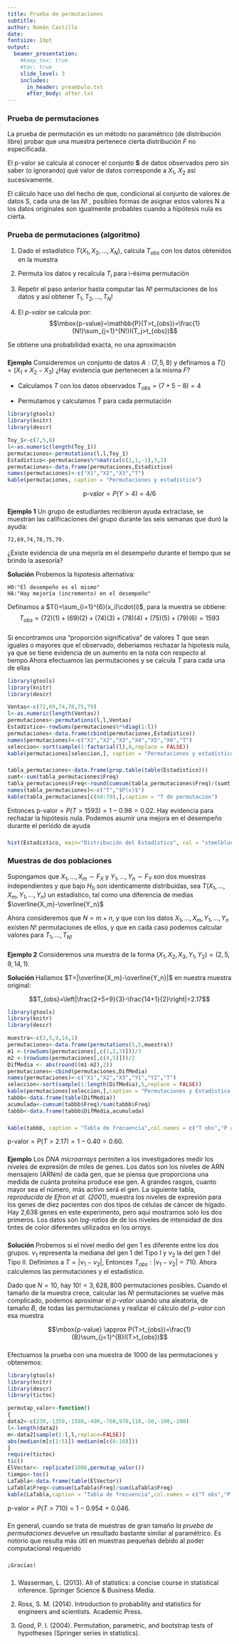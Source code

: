 ```yaml
---
title: Prueba de permutaciones
subtitle:  
author: Román Castillo
date: 
fontsize: 10pt
output:
  beamer_presentation:
    #keep_tex: true
    #toc: true
    slide_level: 3
    includes:
      in_header: preambulo.txt
      after_body: after.txt
---
```





### Prueba de permutaciones


La prueba de permutación es un método no paramétrico (de distribución libre) probar que una muestra pertenece cierta distribución $F$ no especificada.

\bigskip El p-valor se calcula al conocer el conjunto **S** de datos observados pero sin saber (o ignorando) qué valor de datos corresponde a $X_ 1$, $X_2$ así sucesivamente. 


\bigskip El cálculo hace uso del hecho de que, condicional al conjunto de valores de datos S, cada una de las $N!$ \textcolor{clemsonorange}{(distribución de permutación)}, posibles formas de asignar estos valores N a los datos originales son igualmente probables cuando a hipótesis nula es cierta.


### Prueba de permutaciones (algoritmo)


1.  Dado el estadístico $T(X_1,X_2,\dots,X_N)$, calcula $T_{obs}$ con los datos obtenidos en la muestra

2.  Permuta los datos y recalcula $T_i$ para i-ésima permutación

3. Repetir el paso anterior hasta computar las $N!$ permutaciones de los datos y así obtener $T_1,T_2,\dots,T_N!$

4. El *p-valor* se calcula por:
$$\mbox{p-value}=\mathbb{P}(T>t_{obs})=\frac{1}{N!}\sum_{j=1}^{N!}I(T_j>t_{obs})$$

Se obtiene una probabilidad exacta, no una aproximación


### 

**Ejemplo** Consideremos un conjunto de datos $A:(7,5,8)$ y definamos a $T()=(X_1+X_2-X_3)$ ¿Hay evidencia que pertenecen a la misma $F$?

* Calculamos $T$ con los datos observados $T_{obs}=(7+5-8)=4$

* Permutamos y calculamos $T$ para cada permutación
```r
library(gtools)
library(knitr)
library(descr)

Toy_1<-c(7,5,8)
l<-as.numeric(length(Toy_1))
permutaciones<-permutations(l,l,Toy_1)
Estadistico<-permutaciones%*%matrix(c(1,1,-1),3,1)
permutaciones<-data.frame(permutaciones,Estadistico)
names(permutaciones)<-c("X1","X2","X3","T")
kable(permutaciones, caption = "Permutaciones y estadístico")

```

$$\mbox{p-valor}=P(Y>4)=4/6$$

###

**Ejemplo 1** Un grupo de estudiantes recibieron ayuda extraclase, se muestran las calificaciones del grupo durante las seis semanas que duró la ayuda: 

    72,69,74,78,75,79. 

¿Existe evidencia de una mejoría en el desempeño durante el tiempo que se brindo la asesoría?


**Solución** Probemos la hipotesis alternativa:

    H0:"El desempeño es el mismo"
    HA:"Hay mejoría (incremento) en el desempeño"  


Definamos a $T()=\sum_{i=1}^{6}(x_i)\cdot(i)$, para la muestra se obtiene:
$$T_{obs}=(72)(1)+(69)(2)+(74)(3)+(78)(4)+(75)(5)+(79)(6)=1593$$


###


Si encontramos una "proporción significativa" de valores T que sean iguales o mayores que el observado, deberiamos rechazar la hipotesís nula, ya que se tiene evidencia de un aumento en la nota con respecto al tiempo.Ahora efectuamos las permutaciones y se calcula $T$ para cada una de ellas


```r
library(gtools)
library(knitr)
library(descr)

Ventas<-c(72,69,74,78,75,79)
l<-as.numeric(length(Ventas))
permutaciones<-permutations(l,l,Ventas)
Estadistico<-rowSums(permutaciones%*%diag(1:l))
permutaciones<-data.frame(cbind(permutaciones,Estadistico))
names(permutaciones)<-c("X1","X2","X3","X4","X5","X6","T")
seleccion<-sort(sample(1:factorial(l),8,replace = FALSE))
kable(permutaciones[seleccion,], caption = "Permutaciones y estadístico")

```

###

```r
tabla_permutaciones<-data.frame(prop.table(table(Estadistico)))
sumt<-sum(tabla_permutaciones$Freq)
tabla_permutaciones$Freq<-round(cumsum(tabla_permutaciones$Freq)/(sumt),2)
names(tabla_permutaciones)<-c("T","$P(x)$")
kable(tabla_permutaciones[c(60:70),],caption = "T de permutación")


```

Entonces $\mbox{p-valor}=P(T>1593)=1-0.98=0.02$. Hay evidencia para rechazar la hipótesis nula. Podemos asumir una mejora en el desempeño durante el periódo de ayuda

###

```r
hist(Estadistico, main="Distribución del Estadístico", col = "steelblue",xlab = "t")

```


### Muestras de dos poblaciones

Supongamos que $X_1,\dots,X_m \sim F_X$ y  $Y_1,\dots,Y_n \sim F_Y$ son dos muestras independientes y que bajo $H_0$ son identicamente distribuidas, sea $T(X_1,\dots,X_m,Y_1,\dots,Y_n)$ un estadístico, tal como una diferencia de medias $\overline{X_m}-\overline{Y_n}$

\bigskip Ahora consideremos que $N=m+n$, y que con los datos $X_1,\dots,X_m,Y_1,\dots,Y_n$ existen $N!$ permutaciones de ellos, y que en cada caso podemos calcular valores para $T_1,\dots,T_{N!}$


###


**Ejemplo 2** Consideremos una muestra de la forma $(X_1,X_2,X_3,Y_1,Y_2)=(2,5,9,14,1)$. 

**Solución**  Hallamos $T=|\overline{X_m}-\overline{Y_n}|$ en nuestra muestra original:


$$T_{obs}=\left|\frac{2+5+9}{3}-\frac{14+1}{2}\right|=2.17$$

```r

library(gtools)
library(knitr)
library(descr)

muestra<-c(2,5,9,14,1)
permutaciones<-data.frame(permutations(5,5,muestra))
m1 <-(rowSums(permutaciones[,c(1,2,3)]))/3
m2 <-(rowSums(permutaciones[,c(4,5)]))/2     
DifMedia <- abs(round((m1-m2),2))
permutaciones<-cbind(permutaciones,DifMedia)
names(permutaciones)<-c("X1","X2","X3","Y1","Y2","T")
seleccion<-sort(sample(1:length(DifMedia),5,replace = FALSE))
kable(permutaciones[seleccion,],caption = "Permutaciones y Estadístico (10 obs)")
tabbb<-data.frame(table(DifMedia))
acumulada<-cumsum(tabbb$Freq)/sum(tabbb$Freq)
tabbb<-data.frame(tabbb$DifMedia,acumulada)

```


###


```r
kable(tabbb, caption = "Tabla de frecuencia",col.names = c("T obs","P acumulada"))

```


$\mbox{p-valor}=P(T>2.17)=1-0.40=0.60$. 


### 


**Ejemplo** Los *DNA microarrays* permiten a los investigadores medir los niveles de expresión de miles de genes. Los datos son los niveles de ARN mensajero (ARNm) de cada gen, que se piensa que proporciona una medida de cuánta proteína produce ese gen. A grandes rasgos, cuanto mayor sea el número, más activo será el gen. La siguiente tabla, *reproducida de Efron et al. (2001)*, muestra los niveles de expresión para los genes de diez pacientes con dos tipos de células de cáncer de hígado. Hay 2,638 genes en este experimento, pero aquí mostramos solo los dos primeros. Los datos son *log-ratios* de  de los niveles de intensidad de dos tintes de color diferentes utilizados en los *arrays*.


\begin{figure}[h]
\centering
\includegraphics[height=2.5cm]{tabla_3.png}
\end{figure}

###

**Solución**  Probemos si el nivel medio del gen 1 es diferente entre los dos grupos.  $\nu_1$ representa la mediana del  gen 1 del Tipo I y $\nu_2$ la del gen 1 del Tipo II.  Definimos a $T=|\nu_1-\nu_2|$, Entonces $T_{obs}:|\nu_1-\nu_2|=710$. Ahora calculemos las permutaciones y el estadístico.

\bigskip
Dado que $N=10$, hay $10!=3,628,800$ permutaciones posibles. Cuando el tamaño de la muestra crece, calcular las $N!$ permutaciones se vuelve más complicado, podemos aproximar el *p-valor* usando una aleatoria, de tamaño $B$, de todas las permutaciones y realizar el cálculo del *p-valor* con esa muestra

$$\mbox{p-value} \approx P(T>t_{obs})=\frac{1}{B}\sum_{j=1}^{B}I(T>t_{obs})$$

###


Efectuamos la prueba con una muestra de 1000 de las permutaciones y obtenemos:

```r
library(gtools)
library(knitr)
library(descr)
library(tictoc)

permutap_valor<-function()
{
data2<-c(230,-1350,-1580,-400,-760,970,110,-50,-190,-200)
l<-length(data2)
m<-data2[sample(1:l,l,replace=FALSE)]  
abs(median(m[c(1:5)])-median(m[c(6:10)]))  
}
require(tictoc)
tic()
ElVector<- replicate(1000,permutap_valor())
tiempo<-toc()
LaTabla<-data.frame(table(ElVector))
LaTabla$Freq<-cumsum(LaTabla$Freq)/sum(LaTabla$Freq)
kable(LaTabla,caption = "Tabla de frecuencia",col.names = c("T obs","P acumulada"))
```

$\mbox{p-valor}=P(T>710)=1-0.954=0.046$. 




###


En general, cuando se trata de muestras de gran tamaño *la prueba de permutaciones* devuelve un resultado bastante similar al paramétrico. Es notorio que resulta más útil en muestras pequeñas debido al poder computacional requerido



###



```example

¡Gracias! 

```


###

1. Wasserman, L. (2013). All of statistics: a concise course in statistical inference. Springer Science & Business Media.

2. Ross, S. M. (2014). Introduction to probability and statistics for engineers and scientists. Academic Press.

3. Good, P. I. (2004). Permutation, parametric, and bootstrap tests of hypotheses (Springer series in statistics).
